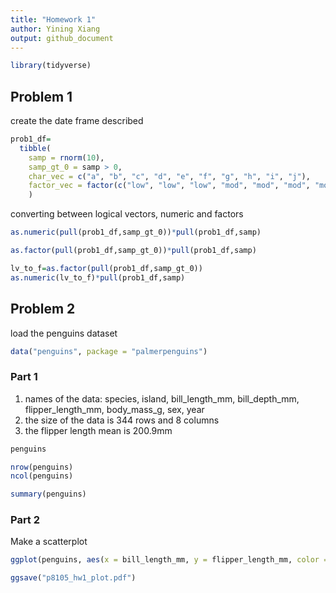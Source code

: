 ```yaml
---
title: "Homework 1"
author: Yining Xiang
output: github_document
---
```


```r
library(tidyverse)
```


## Problem 1

create the date frame described

```r
prob1_df=
  tibble(
    samp = rnorm(10),
    samp_gt_0 = samp > 0,
    char_vec = c("a", "b", "c", "d", "e", "f", "g", "h", "i", "j"),
    factor_vec = factor(c("low", "low", "low", "mod", "mod", "mod", "mod", "high", "high", "high"))
    )
```

converting between logical vectors, numeric and factors

```r
as.numeric(pull(prob1_df,samp_gt_0))*pull(prob1_df,samp)

as.factor(pull(prob1_df,samp_gt_0))*pull(prob1_df,samp)

lv_to_f=as.factor(pull(prob1_df,samp_gt_0))
as.numeric(lv_to_f)*pull(prob1_df,samp)
```


## Problem 2

load the penguins dataset

```r
data("penguins", package = "palmerpenguins")

```
### Part 1

1. names of the data: species, island, bill_length_mm, bill_depth_mm, flipper_length_mm, body_mass_g, sex, year
2. the size of the data is 344 rows and 8 columns
3. the flipper length mean is 200.9mm

```r
penguins

nrow(penguins)
ncol(penguins)

summary(penguins)
```

### Part 2

Make a scatterplot 

```r
ggplot(penguins, aes(x = bill_length_mm, y = flipper_length_mm, color = species)) + geom_point()

ggsave("p8105_hw1_plot.pdf")
```

